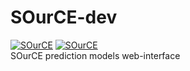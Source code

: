 # SOurCE-dev
[![SOurCE](https://img.shields.io/badge/SOurCE-0.2.6-blue.svg)](https://github.com/hvdboorn/SOurCE-dev/)
[![SOurCE](https://img.shields.io/badge/progress-21%25-red.svg)](https://github.com/hvdboorn/SOurCE-dev/)  
SOurCE prediction models web-interface
